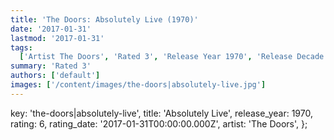 ```yaml
---
title: 'The Doors: Absolutely Live (1970)'
date: '2017-01-31'
lastmod: '2017-01-31'
tags:
  ['Artist The Doors', 'Rated 3', 'Release Year 1970', 'Release Decade 1970']
summary: 'Rated 3'
authors: ['default']
images: ['/content/images/the-doors|absolutely-live.jpg']
---
```


  key: 'the-doors|absolutely-live',
  title: 'Absolutely Live',
  release_year: 1970,
  rating: 6,
  rating_date: '2017-01-31T00:00:00.000Z',
  artist: 'The Doors',
};

<MusicRating data={data} />
